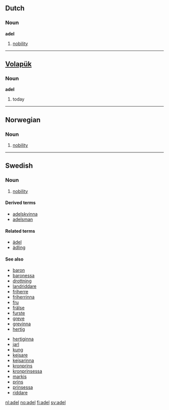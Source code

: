{{see|Adel}}
==Dutch==
===Noun===
'''adel''' {{m}}

# [[nobility]]

----
==[[Volapük]]==
===Noun===
'''adel'''

# today

----
==Norwegian==
===Noun===
{{no-noun-mu|adel}}

#[[nobility]]

----
==Swedish==

===Noun===
{{sv-noun-unc-irreg-c|2=adeln}} 
# [[nobility]]

====Derived terms====
* [[adelskvinna]]
* [[adelsman]]

====Related terms====
* [[ädel]]
* [[ädling]]

====See also====
{{top}}
* [[baron]] {{m}}
* [[baronessa]] {{f}}
* [[drottning]] {{f}}
* [[landriddare]] {{m}}
* [[friherre]] {{m}}
* [[friherrinna]] {{f}}
* [[fru]] {{f}}
* [[frälse]]
* [[furste]] {{m}}
* [[greve]] {{m}}
* [[grevinna]] {{f}}
* [[hertig]] {{m}}
{{mid}}
* [[hertiginna]] {{f}}
* [[jarl]] {{m}}
* [[kung]] {{m}}
* [[kejsare]] {{m}}
* [[kejsarinna]] {{f}}
* [[kronprins]] {{m}}
* [[kronprinsessa]] {{f}}
* [[markis]] {{m}}
* [[prins]] {{m}}
* [[prinsessa]] {{f}}
* [[riddare]] {{m}}
{{bottom}}

[[nl:adel]]
[[no:adel]]
[[fi:adel]]
[[sv:adel]]